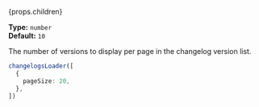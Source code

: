 {props.children}

**Type:** `number`  
**Default:** `10`

The number of versions to display per page in the changelog version list.

```ts
changelogsLoader([
  {
    pageSize: 20,
  },
])
```

